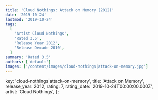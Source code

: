 ```yaml
---
title: 'Cloud Nothings: Attack on Memory (2012)'
date: '2019-10-24'
lastmod: '2019-10-24'
tags:
  [
    'Artist Cloud Nothings',
    'Rated 3.5',
    'Release Year 2012',
    'Release Decade 2010',
  ]
summary: 'Rated 3.5'
authors: ['default']
images: ['/content/images/cloud-nothings|attack-on-memory.jpg']
---
```


  key: 'cloud-nothings|attack-on-memory',
  title: 'Attack on Memory',
  release_year: 2012,
  rating: 7,
  rating_date: '2019-10-24T00:00:00.000Z',
  artist: 'Cloud Nothings',
};

<MusicRating data={data} />
